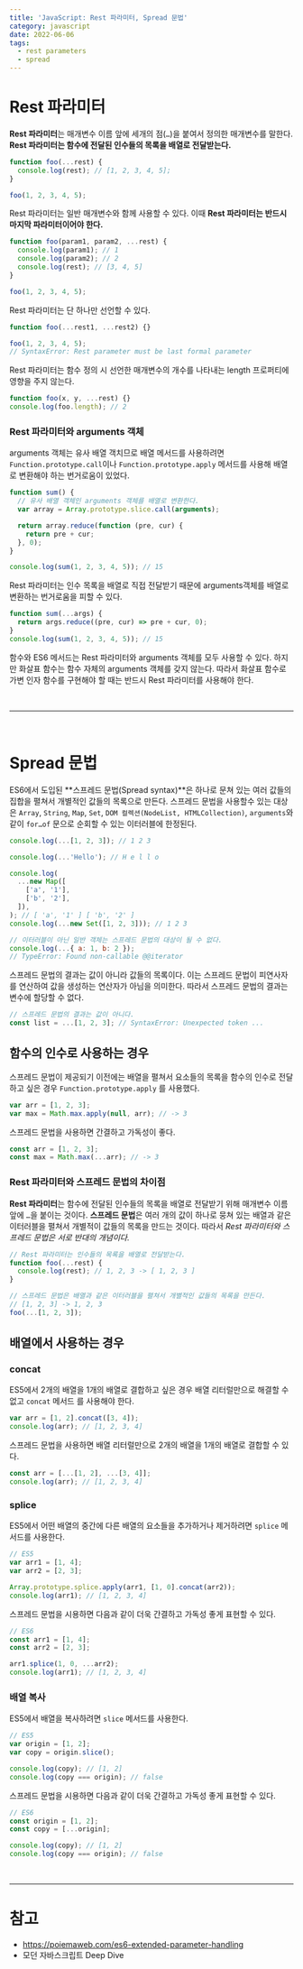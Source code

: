 ```yaml
---
title: 'JavaScript: Rest 파라미터, Spread 문법'
category: javascript
date: 2022-06-06
tags:
  - rest parameters
  - spread
---
```


# Rest 파라미터

**Rest 파라미터**는 매개변수 이름 앞에 세개의 점(`…`)을 붙여서 정의한 매개변수를 말한다. **Rest 파라미터는 함수에 전달된 인수들의 목록을 배열로 전달받는다.**

```jsx
function foo(...rest) {
  console.log(rest); // [1, 2, 3, 4, 5];
}

foo(1, 2, 3, 4, 5);
```

Rest 파라미터는 일반 매개변수와 함께 사용할 수 있다. 이때 **Rest 파라미터는 반드시 마지막 파라미터이어야 한다.**

```jsx
function foo(param1, param2, ...rest) {
  console.log(param1); // 1
  console.log(param2); // 2
  console.log(rest); // [3, 4, 5]
}

foo(1, 2, 3, 4, 5);
```

Rest 파라미터는 단 하나만 선언할 수 있다.

```jsx
function foo(...rest1, ...rest2) {}

foo(1, 2, 3, 4, 5);
// SyntaxError: Rest parameter must be last formal parameter
```

Rest 파라미터는 함수 정의 시 선언한 매개변수의 개수를 나타내는 length 프로퍼티에 영향을 주지 않는다.

```jsx
function foo(x, y, ...rest) {}
console.log(foo.length); // 2
```

### Rest 파라미터와 arguments 객체

arguments 객체는 유사 배열 객치므로 배열 메서드를 사용하려면 `Function.prototype.call`이나 `Function.prototype.apply` 메서드를 사용해 배열로 변환해야 하는 번거로움이 있었다.

```jsx
function sum() {
  // 유사 배열 객체인 arguments 객체를 배열로 변환한다.
  var array = Array.prototype.slice.call(arguments);

  return array.reduce(function (pre, cur) {
    return pre + cur;
  }, 0);
}

console.log(sum(1, 2, 3, 4, 5)); // 15
```

Rest 파라미터는 인수 목록을 배열로 직접 전달받기 때문에 arguments객체를 배열로 변환하는 번거로움을 피할 수 있다.

```jsx
function sum(...args) {
  return args.reduce((pre, cur) => pre + cur, 0);
}
console.log(sum(1, 2, 3, 4, 5)); // 15
```

함수와 ES6 메서드는 Rest 파라미터와 arguments 객체를 모두 사용할 수 있다. 하지만 화살표 함수는 함수 자체의 arguments 객체를 갖지 않는다. 따라서 화살표 함수로 가변 인자 함수를 구현해야 할 때는 반드시 Rest 파라미터를 사용해야 한다.

<br />

---

<br />

# Spread 문법

ES6에서 도입된 **스프레드 문법(Spread syntax)**은 하나로 문쳐 있는 여러 값들의 집합을 펼쳐서 개별적인 값들의 목록으로 만든다. 스프레드 문법을 사용할수 있는 대상은 `Array`, `String`, `Map`, `Set`, `DOM 컬렉션(NodeList, HTMLCollection)`, `arguments`와 같이 `for…of` 문으로 순회할 수 있는 이터러블에 한정된다.

```jsx
console.log(...[1, 2, 3]); // 1 2 3

console.log(...'Hello'); // H e l l o

console.log(
  ...new Map([
    ['a', '1'],
    ['b', '2'],
  ]),
); // [ 'a', '1' ] [ 'b', '2' ]
console.log(...new Set([1, 2, 3])); // 1 2 3

// 이터러블이 아닌 일반 객체는 스프레드 문법의 대상이 될 수 없다.
console.log(...{ a: 1, b: 2 });
// TypeError: Found non-callable @@iterator
```

스프레드 문법의 결과는 값이 아니라 값들의 목록이다. 이는 스프레드 문법이 피연사자를 연산하여 값을 생성하는 연산자가 아님을 의미한다. 따라서 스프레드 문법의 결과는 변수에 할당할 수 없다.

```jsx
// 스프레드 문법의 결과는 값이 아니다.
const list = ...[1, 2, 3]; // SyntaxError: Unexpected token ...
```

## 함수의 인수로 사용하는 경우

스프레드 문법이 제공되기 이전에는 배열을 펼쳐서 요소들의 목록을 함수의 인수로 전달하고 싶은 경우 `Function.prototype.apply` 를 사용했다.

```jsx
var arr = [1, 2, 3];
var max = Math.max.apply(null, arr); // -> 3
```

스프레드 문법을 사용하면 간결하고 가독성이 좋다.

```jsx
const arr = [1, 2, 3];
const max = Math.max(...arr); // -> 3
```

### Rest 파라미터와 스프레드 문법의 차이점

**Rest 파라미터**는 함수에 전달된 인수들의 목록을 배열로 전달받기 위해 매개변수 이름 앞에 `…`을 붙이는 것이다. **스프레드 문법**은 여러 개의 값이 하나로 뭉쳐 있는 배열과 같은 이터러블을 펼쳐서 개별적이 값들의 목록을 만드는 것이다. 따라서 _Rest 파라미터와 스프레드 문법은 서로 반대의 개념이다._

```jsx
// Rest 파라미터는 인수들의 목록을 배열로 전달받는다.
function foo(...rest) {
  console.log(rest); // 1, 2, 3 -> [ 1, 2, 3 ]
}

// 스프레드 문법은 배열과 같은 이터러블을 펼쳐서 개별적인 값들의 목록을 만든다.
// [1, 2, 3] -> 1, 2, 3
foo(...[1, 2, 3]);
```

## 배열에서 사용하는 경우

### concat

ES5에서 2개의 배열을 1개의 배열로 결합하고 싶은 경우 배열 리터럴만으로 해결할 수 없고 `concat` 메서드 를 사용해야 한다.

```jsx
var arr = [1, 2].concat([3, 4]);
console.log(arr); // [1, 2, 3, 4]
```

스프레드 문법을 사용하면 배열 리터럴만으로 2개의 배열을 1개의 배열로 결합할 수 있다.

```jsx
const arr = [...[1, 2], ...[3, 4]];
console.log(arr); // [1, 2, 3, 4]
```

### splice

ES5에서 어떤 배열의 중간에 다른 배열의 요소들을 추가하거나 제거하려면 `splice` 메서드를 사용한다.

```jsx
// ES5
var arr1 = [1, 4];
var arr2 = [2, 3];

Array.prototype.splice.apply(arr1, [1, 0].concat(arr2));
console.log(arr1); // [1, 2, 3, 4]
```

스프레드 문법을 시용하면 다음과 같이 더욱 간결하고 가독성 좋게 표현할 수 있다.

```jsx
// ES6
const arr1 = [1, 4];
const arr2 = [2, 3];

arr1.splice(1, 0, ...arr2);
console.log(arr1); // [1, 2, 3, 4]
```

### 배열 복사

ES5에서 배열을 복사하려면 `slice` 메서드를 사용한다.

```jsx
// ES5
var origin = [1, 2];
var copy = origin.slice();

console.log(copy); // [1, 2]
console.log(copy === origin); // false
```

스프레드 문법을 시용하면 다음과 같이 더욱 간결하고 가독성 좋게 표현할 수 있다.

```jsx
// ES6
const origin = [1, 2];
const copy = [...origin];

console.log(copy); // [1, 2]
console.log(copy === origin); // false
```

<br />

---

# 참고

- https://poiemaweb.com/es6-extended-parameter-handling
- 모던 자바스크립트 Deep Dive

